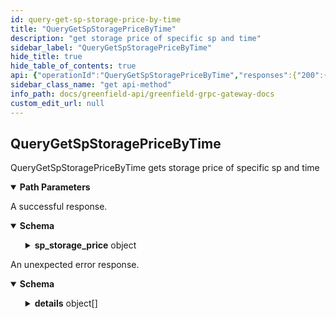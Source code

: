```yaml
---
id: query-get-sp-storage-price-by-time
title: "QueryGetSpStoragePriceByTime"
description: "get storage price of specific sp and time"
sidebar_label: "QueryGetSpStoragePriceByTime"
hide_title: true
hide_table_of_contents: true
api: {"operationId":"QueryGetSpStoragePriceByTime","responses":{"200":{"description":"A successful response.","content":{"*/*":{"schema":{"type":"object","properties":{"sp_storage_price":{"type":"object","properties":{"sp_address":{"type":"string","title":"sp address"},"update_time_sec":{"type":"string","format":"int64","title":"update time, unix timestamp in seconds"},"read_price":{"type":"string","title":"read price, in bnb wei per charge byte"},"free_read_quota":{"type":"string","format":"uint64","title":"free read quota, in byte"},"store_price":{"type":"string","title":"store price, in bnb wei per charge byte"}},"title":"storage price of a specific sp"}}}}}},"default":{"description":"An unexpected error response.","content":{"*/*":{"schema":{"type":"object","properties":{"error":{"type":"string"},"code":{"type":"integer","format":"int32"},"message":{"type":"string"},"details":{"type":"array","items":{"type":"object","properties":{"type_url":{"type":"string"},"value":{"type":"string","format":"byte"}}}}}}}}}},"parameters":[{"name":"sp_addr","description":"operator address of sp","in":"path","required":true,"schema":{"type":"string"}},{"name":"timestamp","description":"unix timestamp in seconds. If it's 0, it will return the latest price.","in":"path","required":true,"schema":{"type":"string","format":"int64"}}],"tags":["Query"],"description":"get storage price of specific sp and time","method":"get","path":"/greenfield/sp/get_sp_storage_price_by_time/{sp_addr}/{timestamp}","servers":[{"url":"https://gnfd-testnet-fullnode-tendermint-us.bnbchain.org"}],"info":{"title":"Greenfield - gRPC Gateway docs","description":"A REST interface for state queries","version":"1.0.0"},"postman":{"name":"get storage price of specific sp and time","description":{"type":"text/plain"},"url":{"path":["greenfield","sp","get_sp_storage_price_by_time",":sp_addr",":timestamp"],"host":["{{baseUrl}}"],"query":[],"variable":[{"disabled":false,"description":{"content":"(Required) operator address of sp","type":"text/plain"},"type":"any","value":"","key":"sp_addr"},{"disabled":false,"description":{"content":"(Required) unix timestamp in seconds. If it's 0, it will return the latest price.","type":"text/plain"},"type":"any","value":"","key":"timestamp"}]},"header":[{"key":"Accept","value":"*/*"}],"method":"GET"}}
sidebar_class_name: "get api-method"
info_path: docs/greenfield-api/greenfield-grpc-gateway-docs
custom_edit_url: null
---
```



## QueryGetSpStoragePriceByTime

QueryGetSpStoragePriceByTime gets storage price of specific sp and time

<details style={{"marginBottom":"1rem"}} data-collapsed={false} open={true}><summary style={{}}><strong>Path Parameters</strong></summary><div><ul><ParamsItem className={"paramsItem"} param={{"name":"sp_addr","description":"operator address of sp","in":"path","required":true,"schema":{"type":"string"}}}></ParamsItem><ParamsItem className={"paramsItem"} param={{"name":"timestamp","description":"unix timestamp in seconds. If it's 0, it will return the latest price.","in":"path","required":true,"schema":{"type":"string","format":"int64"}}}></ParamsItem></ul></div></details><div><ApiTabs><TabItem label={"200"} value={"200"}><div>

A successful response.

</div><div><MimeTabs schemaType={"response"}><TabItem label={"*/*"} value={"*/*"}><SchemaTabs><TabItem label={"Schema"} value={"Schema"}><details style={{}} data-collapsed={false} open={true}><summary style={{"textAlign":"left"}}><strong>Schema</strong></summary><div style={{"textAlign":"left","marginLeft":"1rem"}}></div><ul style={{"marginLeft":"1rem"}}><SchemaItem collapsible={true} className={"schemaItem"}><details style={{}}><summary style={{}}><strong>sp_storage_price</strong><span style={{"opacity":"0.6"}}> object</span></summary><div style={{"marginLeft":"1rem"}}><SchemaItem collapsible={false} name={"sp_address"} required={false} schemaName={"sp address"} qualifierMessage={undefined} schema={{"type":"string","title":"sp address"}}></SchemaItem><SchemaItem collapsible={false} name={"update_time_sec"} required={false} schemaName={"int64"} qualifierMessage={undefined} schema={{"type":"string","format":"int64","title":"update time, unix timestamp in seconds"}}></SchemaItem><SchemaItem collapsible={false} name={"read_price"} required={false} schemaName={"read price, in bnb wei per charge byte"} qualifierMessage={undefined} schema={{"type":"string","title":"read price, in bnb wei per charge byte"}}></SchemaItem><SchemaItem collapsible={false} name={"free_read_quota"} required={false} schemaName={"uint64"} qualifierMessage={undefined} schema={{"type":"string","format":"uint64","title":"free read quota, in byte"}}></SchemaItem><SchemaItem collapsible={false} name={"store_price"} required={false} schemaName={"store price, in bnb wei per charge byte"} qualifierMessage={undefined} schema={{"type":"string","title":"store price, in bnb wei per charge byte"}}></SchemaItem></div></details></SchemaItem></ul></details></TabItem><TabItem label={"Example (from schema)"} value={"Example (from schema)"}><ResponseSamples responseExample={"{\n  \"sp_storage_price\": {\n    \"sp_address\": \"string\",\n    \"update_time_sec\": \"string\",\n    \"read_price\": \"string\",\n    \"free_read_quota\": \"string\",\n    \"store_price\": \"string\"\n  }\n}"} language={"json"}></ResponseSamples></TabItem></SchemaTabs></TabItem></MimeTabs></div></TabItem><TabItem label={"default"} value={"default"}><div>

An unexpected error response.

</div><div><MimeTabs schemaType={"response"}><TabItem label={"*/*"} value={"*/*"}><SchemaTabs><TabItem label={"Schema"} value={"Schema"}><details style={{}} data-collapsed={false} open={true}><summary style={{"textAlign":"left"}}><strong>Schema</strong></summary><div style={{"textAlign":"left","marginLeft":"1rem"}}></div><ul style={{"marginLeft":"1rem"}}><SchemaItem collapsible={false} name={"error"} required={false} schemaName={"string"} qualifierMessage={undefined} schema={{"type":"string"}}></SchemaItem><SchemaItem collapsible={false} name={"code"} required={false} schemaName={"int32"} qualifierMessage={undefined} schema={{"type":"integer","format":"int32"}}></SchemaItem><SchemaItem collapsible={false} name={"message"} required={false} schemaName={"string"} qualifierMessage={undefined} schema={{"type":"string"}}></SchemaItem><SchemaItem collapsible={true} className={"schemaItem"}><details style={{}}><summary style={{}}><strong>details</strong><span style={{"opacity":"0.6"}}> object[]</span></summary><div style={{"marginLeft":"1rem"}}><li><div style={{"fontSize":"var(--ifm-code-font-size)","opacity":"0.6","marginLeft":"-.5rem","paddingBottom":".5rem"}}>Array [</div></li><SchemaItem collapsible={false} name={"type_url"} required={false} schemaName={"string"} qualifierMessage={undefined} schema={{"type":"string"}}></SchemaItem><SchemaItem collapsible={false} name={"value"} required={false} schemaName={"byte"} qualifierMessage={undefined} schema={{"type":"string","format":"byte"}}></SchemaItem><li><div style={{"fontSize":"var(--ifm-code-font-size)","opacity":"0.6","marginLeft":"-.5rem"}}>]</div></li></div></details></SchemaItem></ul></details></TabItem><TabItem label={"Example (from schema)"} value={"Example (from schema)"}><ResponseSamples responseExample={"{\n  \"error\": \"string\",\n  \"code\": 0,\n  \"message\": \"string\",\n  \"details\": [\n    {\n      \"type_url\": \"string\",\n      \"value\": \"string\"\n    }\n  ]\n}"} language={"json"}></ResponseSamples></TabItem></SchemaTabs></TabItem></MimeTabs></div></TabItem></ApiTabs></div>
      